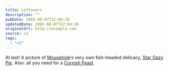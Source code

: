 ```yaml
---
title: Leftovers
description: ""
pubDate: 2002-08-07T22:04:28
updatedDate: 2002-08-07T22:04:28
originalUrl: http://example.com
source: v1
tags:
  - "v1"
---
```


At last! A picture of [Mousehole][1]&#8216;s very own fish-headed delicacy, [Star Gazy Pie][2]. Also: all you need for a [Cornish Feast][3].

[1]: http://www.cornishlight.co.uk/mousehole.htm "Mousehole: a short guide with pictures by Cornish Light"
[2]: http://members.ozemail.com.au/~jenniew/images/jpeg/stargazypie.jpg "Star Gazy Pie. Yeuch."
[3]: http://members.ozemail.com.au/~jenniew/feast.htm "The Cornish Association of the ACT's Cornish Recipes"
